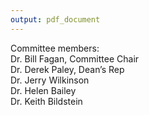 ```yaml
---
output: pdf_document
---
```


\begin{centering}

\vspace*{2 cm}

\LARGE

{\bf Linking weather and evolution to the movement ecology of birds}

\vspace{1.5 cm}
\normalsize
By

\vspace{1.5 cm}

\Large
Julie Mallon

\vspace{3 cm}

\normalsize
A dissertation proposal for the degree of  

\vspace{0.5 cm}
Doctor of Philosophy in Biological Sciences

\vspace{0.5 cm}
University of Maryland, College Park

\vspace{0.5 cm}
October 10, 2017

\end{centering}

\vspace{3 cm}

\normalsize
Committee members:  
Dr. Bill Fagan, Committee Chair  
Dr. Derek Paley, Dean’s Rep  
Dr. Jerry Wilkinson   
Dr. Helen Bailey  
Dr. Keith Bildstein  
